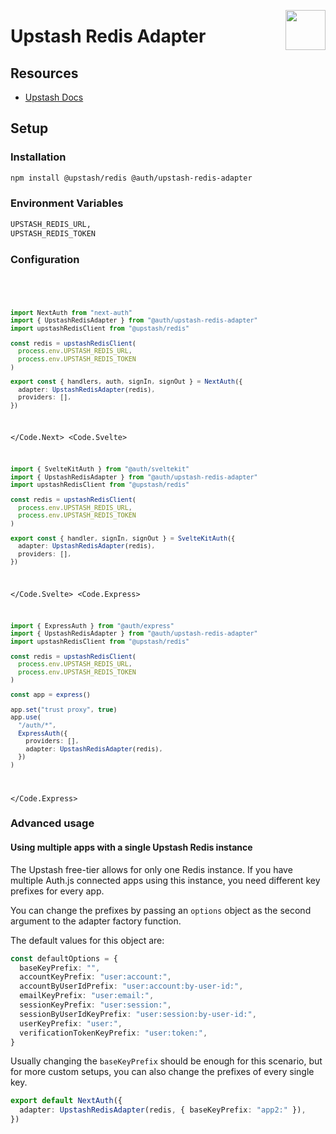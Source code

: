 
<img
  align="right"
  src="/img/adapters/upstash-redis.svg"
  width="64"
  height="64"
/>

# Upstash Redis Adapter

## Resources

- [Upstash Docs](https://docs.upstash.com/redis)

## Setup

### Installation

```bash npm2yarn
npm install @upstash/redis @auth/upstash-redis-adapter
```

### Environment Variables

```sh
UPSTASH_REDIS_URL,
UPSTASH_REDIS_TOKEN
```

### Configuration

<Code>
<Code.Next>

```ts filename="./auth.ts"
import NextAuth from "next-auth"
import { UpstashRedisAdapter } from "@auth/upstash-redis-adapter"
import upstashRedisClient from "@upstash/redis"

const redis = upstashRedisClient(
  process.env.UPSTASH_REDIS_URL,
  process.env.UPSTASH_REDIS_TOKEN
)

export const { handlers, auth, signIn, signOut } = NextAuth({
  adapter: UpstashRedisAdapter(redis),
  providers: [],
})
```

</Code.Next>
<Code.Svelte>

```ts filename="./src/auth.ts"
import { SvelteKitAuth } from "@auth/sveltekit"
import { UpstashRedisAdapter } from "@auth/upstash-redis-adapter"
import upstashRedisClient from "@upstash/redis"

const redis = upstashRedisClient(
  process.env.UPSTASH_REDIS_URL,
  process.env.UPSTASH_REDIS_TOKEN
)

export const { handler, signIn, signOut } = SvelteKitAuth({
  adapter: UpstashRedisAdapter(redis),
  providers: [],
})
```

</Code.Svelte>
<Code.Express>

```ts filename="./src/routes/auth.route.ts"
import { ExpressAuth } from "@auth/express"
import { UpstashRedisAdapter } from "@auth/upstash-redis-adapter"
import upstashRedisClient from "@upstash/redis"

const redis = upstashRedisClient(
  process.env.UPSTASH_REDIS_URL,
  process.env.UPSTASH_REDIS_TOKEN
)

const app = express()

app.set("trust proxy", true)
app.use(
  "/auth/*",
  ExpressAuth({
    providers: [],
    adapter: UpstashRedisAdapter(redis),
  })
)
```

</Code.Express>
</Code>

### Advanced usage

#### Using multiple apps with a single Upstash Redis instance

The Upstash free-tier allows for only one Redis instance. If you have multiple Auth.js connected apps using this instance, you need different key prefixes for every app.

You can change the prefixes by passing an `options` object as the second argument to the adapter factory function.

The default values for this object are:

```ts
const defaultOptions = {
  baseKeyPrefix: "",
  accountKeyPrefix: "user:account:",
  accountByUserIdPrefix: "user:account:by-user-id:",
  emailKeyPrefix: "user:email:",
  sessionKeyPrefix: "user:session:",
  sessionByUserIdKeyPrefix: "user:session:by-user-id:",
  userKeyPrefix: "user:",
  verificationTokenKeyPrefix: "user:token:",
}
```

Usually changing the `baseKeyPrefix` should be enough for this scenario, but for more custom setups, you can also change the prefixes of every single key.

```ts
export default NextAuth({
  adapter: UpstashRedisAdapter(redis, { baseKeyPrefix: "app2:" }),
})
```
